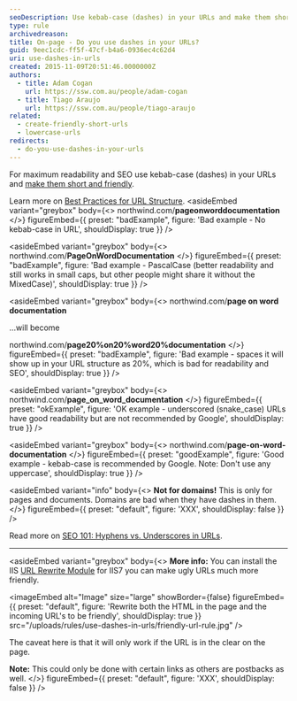 ```yaml
---
seoDescription: Use kebab-case (dashes) in your URLs and make them short and friendly for maximum readability and SEO.
type: rule
archivedreason:
title: On-page - Do you use dashes in your URLs?
guid: 9eec1cdc-ff5f-47cf-b4a6-0936ec4c62d4
uri: use-dashes-in-urls
created: 2015-11-09T20:51:46.0000000Z
authors:
  - title: Adam Cogan
    url: https://ssw.com.au/people/adam-cogan
  - title: Tiago Araujo
    url: https://ssw.com.au/people/tiago-araujo
related:
  - create-friendly-short-urls
  - lowercase-urls
redirects:
  - do-you-use-dashes-in-your-urls
---
```


For maximum readability and SEO use kebab-case (dashes) in your URLs and [make them short and friendly](/create-friendly-short-urls).

Learn more on [Best Practices for URL Structure](https://www.searchenginejournal.com/technical-seo/url-structure/#bestprac).
<asideEmbed
  variant="greybox"
  body={<>
    northwind&#46;com/**pageonworddocumentation**
  </>}
  figureEmbed={{
    preset: "badExample",
    figure: 'Bad example - No kebab-case in URL',
    shouldDisplay: true
  }}
/>

<asideEmbed
  variant="greybox"
  body={<>
    northwind&#46;com/**PageOnWordDocumentation**
  </>}
  figureEmbed={{
    preset: "badExample",
    figure: 'Bad example - PascalCase (better readability and still works in small caps, but other people might share it without the MixedCase)',
    shouldDisplay: true
  }}
/>

<asideEmbed
  variant="greybox"
  body={<>
    northwind&#46;com/**page on word documentation**

...will become

northwind&#46;com/**page20%on20%word20%documentation**
  </>}
  figureEmbed={{
    preset: "badExample",
    figure: 'Bad example - spaces it will show up in your URL structure as 20%, which is bad for readability and SEO',
    shouldDisplay: true
  }}
/>

<asideEmbed
  variant="greybox"
  body={<>
    northwind&#46;com/**page_on_word_documentation**
  </>}
  figureEmbed={{
    preset: "okExample",
    figure: 'OK example - underscored (snake_case) URLs have good readability but are not recommended by Google',
    shouldDisplay: true
  }}
/>

<asideEmbed
  variant="greybox"
  body={<>
    northwind&#46;com/**page-on-word-documentation**
  </>}
  figureEmbed={{
    preset: "goodExample",
    figure: 'Good example - kebab-case is recommended by Google. Note: Don\'t use any uppercase',
    shouldDisplay: true
  }}
/>

<asideEmbed
  variant="info"
  body={<>
    **Not for domains!** This is only for pages and documents. Domains are bad when they have dashes in them.
  </>}
  figureEmbed={{
    preset: "default",
    figure: 'XXX',
    shouldDisplay: false
  }}
/>

Read more on [SEO 101: Hyphens vs. Underscores in URLs](https://www.seomechanic.com/seo-101-hyphens-underscores-_-urls/).

---

<asideEmbed
  variant="greybox"
  body={<>
    **More info:** You can install the IIS [URL Rewrite Module](https://learn.microsoft.com/en-us/iis/extensions/url-rewrite-module/using-the-url-rewrite-module) for IIS7 you can make ugly URLs much more friendly.


<imageEmbed
  alt="Image"
  size="large"
  showBorder={false}
  figureEmbed={{
    preset: "default",
    figure: 'Rewrite both the HTML in the page and the incoming URL\'s to be friendly',
    shouldDisplay: true
  }}
  src="/uploads/rules/use-dashes-in-urls/friendly-url-rule.jpg"
/>

The caveat here is that it will only work if the URL is in the clear on the page.

**Note:** This could only be done with certain links as others are postbacks as well.
  </>}
  figureEmbed={{
    preset: "default",
    figure: 'XXX',
    shouldDisplay: false
  }}
/>